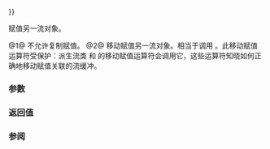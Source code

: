 {{cpp/io/basic_iostream/title|operator{{=}}}}
{{cpp/io/basic_iostream/navbar}}
{{dcl begin}}
{{dcl | num=1 | 1=
basic_iostream&amp; operator=( const basic_iostream&amp; other ) = delete;
}}
{{dcl | num=2 | since=c++11 | 1=
protected:
basic_iostream&amp; operator=( basic_iostream&amp;&amp; other );
}}
{{dcl end}}

赋值另一流对象。

@1@ 不允许复制赋值。
@2@ 移动赋值另一流对象。相当于调用 {{c|swap(rhs)}}。此移动赋值运算符受保护：派生流类 {{lc|std::basic_stringstream}} 和 {{lc|std::basic_fstream}} 的移动赋值运算符会调用它，这些运算符知晓如何正确地移动赋值关联的流缓冲。

===参数===
{{par begin}}
{{par | other |要赋值其状态的另一流}}
{{par end}}

===返回值===
{{c|*this}}

===参阅===
{{dsc begin}}
{{dsc inc | cpp/io/basic_iostream/dsc constructor}}
{{dsc end}}

{{langlinks|de|en|es|fr|it|ja|pt|ru}}